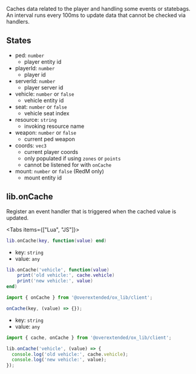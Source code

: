 
Caches data related to the player and handling some events or statebags.  
An interval runs every 100ms to update data that cannot be checked via handlers.

## States

- ped: `number`
  - player entity id
- playerId: `number`
  - player id
- serverId: `number`
  - player server id
- vehicle: `number` or `false`
  - vehicle entity id
- seat: `number` or `false`
  - vehicle seat index
- resource: `string`
  - invoking resource name
- weapon: `number` or `false`
  - current ped weapon
- coords: `vec3`
  - current player coords
  - only populated if using `zones` or `points`
  - cannot be listened for with `onCache`
- mount: `number` or `false` (RedM only)
  - mount entity id

## lib.onCache

Register an event handler that is triggered when the cached value is updated.

<Tabs items={["Lua", "JS"]}>
<Tab>

```lua
lib.onCache(key, function(value) end)
```

- key: `string`
- value: `any`

```lua
lib.onCache('vehicle', function(value)
    print('old vehicle:', cache.vehicle)
    print('new vehicle:', value)
end)
```

</Tab>
<Tab>

```ts
import { onCache } from '@overextended/ox_lib/client';

onCache(key, (value) => {});
```

- key: `string`
- value: `any`

```ts
import { cache, onCache } from '@overextended/ox_lib/client';

lib.onCache('vehicle', (value) => {
  console.log('old vehicle:', cache.vehicle);
  console.log('new vehicle:', value);
});
```

</Tab>
</Tabs>
